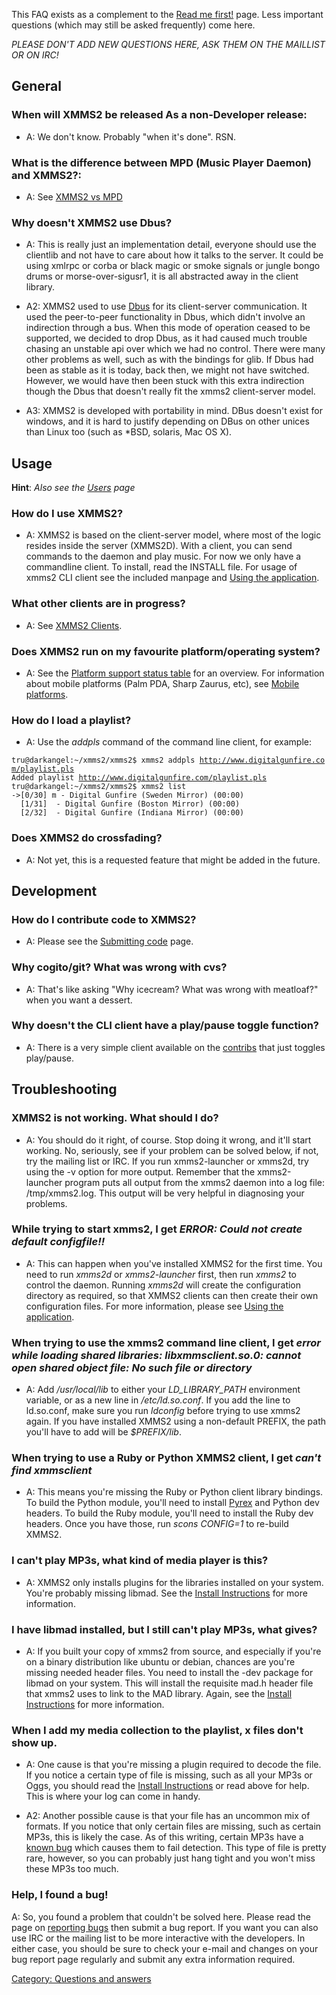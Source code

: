 {{Navbar}}

This FAQ exists as a complement to the [[Read me first!]] page. Less important questions (which may still be asked frequently) come here. 

'' PLEASE DON'T ADD NEW QUESTIONS HERE, ASK THEM ON THE MAILLIST OR ON IRC! ''

== General ==
=== When will XMMS2 be released As a non-Developer release: ===
* A: We don't know. Probably "when it's done". RSN.

=== What is the difference between MPD (Music Player Daemon) and XMMS2?: ===
* A: See [[XMMS2 vs MPD]]

=== Why doesn't XMMS2 use Dbus? ===
* A: This is really just an implementation detail, everyone should use the clientlib and not have to care about how it talks to the server. It could be using xmlrpc or corba or black magic or smoke signals or jungle bongo drums or morse-over-sigusr1, it is all abstracted away in the client library.

* A2: XMMS2 used to use [[Wikipedia:Dbus | Dbus]] for its client-server communication. It used the peer-to-peer functionality in Dbus, which didn't involve an indirection through a bus. When this mode of operation ceased to be supported, we decided to drop Dbus, as it had caused much trouble chasing an unstable api over which we had no control. There were many other problems as well, such as with the bindings for glib. If Dbus had been as stable as it is today, back then, we might not have switched. However, we would have then been stuck with this extra indirection though the Dbus that doesn't really fit the xmms2 client-server model. 

* A3: XMMS2 is developed with portability in mind. DBus doesn't exist for windows, and it is hard to justify depending on DBus on other unices than Linux too (such as *BSD, solaris, Mac OS X).

== Usage ==
'''Hint''': ''Also see the [[Users]] page''

=== How do I use XMMS2? ===
* A: XMMS2 is based on the client-server model, where most of the logic resides inside the server (XMMS2D). With a client, you can send commands to the daemon and play music. For now we only have a commandline client. To install, read the INSTALL file. For usage of xmms2 CLI client see the included manpage and [[Using the application]].

=== What other clients are in progress? ===
* A: See [[XMMS2 Clients]].

=== Does XMMS2 run on my favourite platform/operating system? ===
* A: See the [[Project Status#XMMS2_Platform_Support_Status | Platform support status table]] for an overview. For information about mobile platforms (Palm PDA, Sharp Zaurus, etc), see [[Mobile platforms]].

=== How do I load a playlist? ===
* A: Use the ''addpls'' command of the command line client, for example:

 tru@darkangel:~/xmms2/xmms2$ xmms2 addpls http://www.digitalgunfire.com/playlist.pls
 Added playlist http://www.digitalgunfire.com/playlist.pls
 tru@darkangel:~/xmms2/xmms2$ xmms2 list
 ->[0/30] m - Digital Gunfire (Sweden Mirror) (00:00)
   [1/31]  - Digital Gunfire (Boston Mirror) (00:00)
   [2/32]  - Digital Gunfire (Indiana Mirror) (00:00)

=== Does XMMS2 do crossfading? ===
* A: Not yet, this is a requested feature that might be added in the future.

== Development ==
=== How do I contribute code to XMMS2? ===
* A: Please see the [[Submitting code]] page.

=== Why cogito/git? What was wrong with cvs? ===
* A: That's like asking "Why icecream? What was wrong with meatloaf?" when you want a dessert.

=== Why doesn't the CLI client have a play/pause toggle function? ===
* A: There is a very simple client available on the [[contribs]] that just toggles play/pause.

== Troubleshooting ==
=== XMMS2 is not working. What should I do? ===
* A: You should do it right, of course. Stop doing it wrong, and it'll start working. No, seriously, see if your problem can be solved below, if not, try the mailing list or IRC. If you run xmms2-launcher or xmms2d, try using the -v option for more output. Remember that the xmms2-launcher program puts all output from the xmms2 daemon into a log file: /tmp/xmms2.log. This output will be very helpful in diagnosing your problems.

=== While trying to start xmms2, I get ''ERROR: Could not create default configfile!!'' ===
* A: This can happen when you've installed XMMS2 for the first time. You need to run ''xmms2d'' or ''xmms2-launcher'' first, then run ''xmms2'' to control the daemon. Running ''xmms2d'' will create the configuration directory as required, so that XMMS2 clients can then create their own configuration files. For more information, please see [[Using the application]].

=== When trying to use the xmms2 command line client, I get ''error while loading shared libraries: libxmmsclient.so.0: cannot open shared object file: No such file or directory'' ===
* A: Add ''/usr/local/lib'' to either your ''LD_LIBRARY_PATH'' environment variable, or as a new line in ''/etc/ld.so.conf''. If you add the line to ld.so.conf, make sure you run ''ldconfig'' before trying to use xmms2 again. If you have installed XMMS2 using a non-default PREFIX, the path you'll have to add will be ''$PREFIX/lib''.

=== When trying to use a Ruby or Python XMMS2 client, I get ''can't find xmmsclient'' ===
* A: This means you're missing the Ruby or Python client library bindings. To build the Python module, you'll need to install [http://www.cosc.canterbury.ac.nz/~greg/python/Pyrex/ Pyrex] and Python dev headers. To build the Ruby module, you'll need to install the Ruby dev headers. Once you have those, run ''scons CONFIG=1'' to re-build XMMS2.

=== I can't play MP3s, what kind of media player is this? ===
* A: XMMS2 only installs plugins for the libraries installed on your system. You're probably missing libmad. See the [http://wiki.xmms2.xmms.se/index.php/Install_instructions Install Instructions] for more information.

=== I have libmad installed, but I still can't play MP3s, what gives? ===
* A: If you built your copy of xmms2 from source, and especially if you're on a binary distribution like ubuntu or debian, chances are you're missing needed header files. You need to install the -dev package for libmad on your system. This will install the requisite mad.h header file that xmms2 uses to link to the MAD library. Again, see the [http://wiki.xmms2.xmms.se/index.php/Install_instructions Install Instructions] for more information.

=== When I add my media collection to the playlist, x files don't show up. ===
* A: One cause is that you're missing a plugin required to decode the file. If you notice a certain type of file is missing, such as all your MP3s or Oggs, you should read the [http://wiki.xmms2.xmms.se/index.php/Install_instructions Install Instructions] or read above for help. This is where your log can come in handy.

* A2: Another possible cause is that your file has an uncommon mix of formats. If you notice that only certain files are missing, such as certain MP3s, this is likely the case. As of this writing, certain MP3s have a [http://bugs.xmms2.xmms.se/view.php?id=495 known bug] which causes them to fail detection. This type of file is pretty rare, however, so you can probably just hang tight and you won't miss these MP3s too much.

=== Help, I found a bug! ===
A: So, you found a problem that couldn't be solved here. Please read the page on [http://wiki.xmms2.xmms.se/index.php/Reporting_bugs reporting bugs] then submit a bug report. If you want you can also use IRC or the mailing list to be more interactive with the developers. In either case, you should be sure to check your e-mail and changes on your bug report page regularly and submit any extra information required.

[[Category: Questions and answers]]